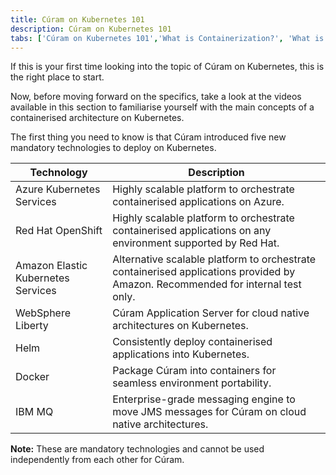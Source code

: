 ```yaml
---
title: Cúram on Kubernetes 101
description: Cúram on Kubernetes 101
tabs: ['Cúram on Kubernetes 101','What is Containerization?', 'What is Helm?', 'What is Kubernetes?','What is OpenShift?']
---
```


If this is your first time looking into the topic of Cúram on Kubernetes, this is the right place to start.

Now, before moving forward on the specifics, take a look at the videos available in this section to familiarise yourself with the main concepts of a containerised architecture on Kubernetes.

The first thing you need to know is that Cúram introduced five new mandatory technologies to deploy on Kubernetes.

| Technology | Description  |
| --- | --- |
| Azure Kubernetes Services  | Highly scalable platform to orchestrate containerised applications on Azure. |
| Red Hat OpenShift  | Highly scalable platform to orchestrate containerised applications on any environment supported by Red Hat. |
| Amazon Elastic Kubernetes Services| Alternative scalable platform to orchestrate containerised applications provided by Amazon. Recommended for internal test only. |
| WebSphere Liberty | Cúram Application Server for cloud native architectures on Kubernetes. |
| Helm | Consistently deploy containerised applications into Kubernetes. |
| Docker | Package Cúram into containers for seamless environment portability. |
| IBM MQ | Enterprise-grade messaging engine to move JMS messages for Cúram on cloud native architectures. |

<InlineNotification>

**Note:** These are mandatory technologies and cannot be used independently from each other for Cúram.

</InlineNotification>

